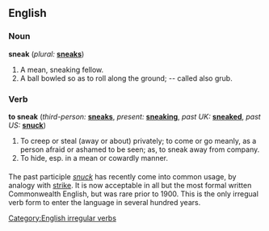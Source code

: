 ==English==

===Noun===
'''sneak'''  (''plural:'' '''[[sneaks]]''')
# A mean, sneaking fellow.
# A ball bowled so as to roll along the ground; -- called also grub.

===Verb===
'''to sneak''' (''third-person:'' '''[[sneaks]]''', ''present:'' '''[[sneaking]]''', ''past UK:'' '''[[sneaked]]''', ''past US:'' '''[[snuck]]''')
#To creep or steal (away or about) privately; to come or go meanly, as a person afraid or ashamed to be seen; as, to sneak away from company.
#To hide, esp. in a mean or cowardly manner.

===={{usage}}====
The past participle ''[[snuck]]'' has recently come into common usage, by analogy with [[strike]].  It is now acceptable in all but the most formal written Commonwealth English, but was rare prior to 1900.  This is the only irregual verb form to enter the language in several hundred years.

[[Category:English irregular verbs]]